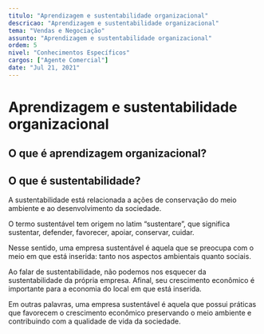 ```yaml
---
titulo: "Aprendizagem e sustentabilidade organizacional"
descricao: "Aprendizagem e sustentabilidade organizacional"
tema: "Vendas e Negociação"
assunto: "Aprendizagem e sustentabilidade organizacional"
ordem: 5
nivel: "Conhecimentos Específicos"
cargos: ["Agente Comercial"]
date: "Jul 21, 2021"
---
```


# Aprendizagem e sustentabilidade organizacional

## O que é aprendizagem organizacional?



## O que é sustentabilidade?

A sustentabilidade está relacionada a ações de conservação do meio ambiente e ao desenvolvimento da sociedade.

O termo sustentável tem origem no latim “sustentare”, que significa sustentar, defender, favorecer, apoiar, conservar, cuidar.

Nesse sentido, uma empresa sustentável é aquela que se preocupa com o meio em que está inserida: tanto nos aspectos ambientais quanto sociais.

Ao falar de sustentabilidade, não podemos nos esquecer da sustentabilidade da própria empresa. Afinal, seu crescimento econômico é importante para a economia do local em que está inserida.

Em outras palavras, uma empresa sustentável é aquela que possui práticas que favorecem o crescimento econômico preservando o meio ambiente e contribuindo com a qualidade de vida da sociedade.

